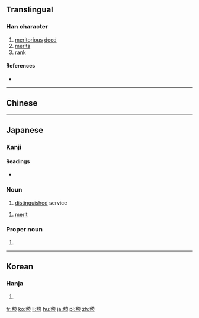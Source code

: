 {{also|勳}}

==Translingual==

===Han character===
{{Han char|rn=19|rad=力|as=13|sn=15|four=|canj=竹尸火 (HSF)|ids=⿱[[動]][[灬]]}}

# [[meritorious]] [[deed]]
# [[merit]]s
# [[rank]]

====References====
* {{Han ref|kx=0149.351|dkj=02463|dj=0337.190|hdz=10381.110|uh=52F2|ud=21234}}

----

==Chinese==
{{zh-see|勛|v}}

----

==Japanese==

===Kanji===
{{ja-kanji|grade=c|rs=力13}}

====Readings====
* {{ja-readings|on=[[くん]] (kun)|kun=[[いさお]] (isao)}}

===Noun===
{{ja-noun|いさお}} 

# [[distinguished]] service

{{ja-noun|くん}} 

# [[merit]]

===Proper noun===
{{ja-pos|いさお|proper}}

# {{given name|male|lang=ja|sort=いさお}}
----

==Korean==

===Hanja===
{{ko-hanja|hangeul=훈|rv=hun|mr=hun}}

# {{defn|lang=ko|sort=力13}}

[[fr:勲]]
[[ko:勲]]
[[li:勲]]
[[hu:勲]]
[[ja:勲]]
[[pl:勲]]
[[zh:勲]]